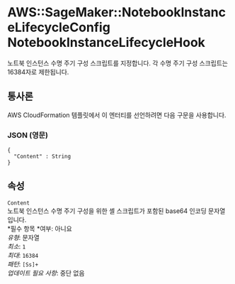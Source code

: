 # AWS::SageMaker::NotebookInstanceLifecycleConfig NotebookInstanceLifecycleHook

노트북 인스턴스 수명 주기 구성 스크립트를 지정합니다. 각 수명 주기 구성 스크립트는 16384자로 제한됩니다.

## 통사론

AWS CloudFormation 템플릿에서 이 엔터티를 선언하려면 다음 구문을 사용합니다.

### JSON (영문)

```
{
  "Content" : String
}
```

## 속성

`Content`  
노트북 인스턴스 수명 주기 구성을 위한 셸 스크립트가 포함된 base64 인코딩 문자열입니다.  
*필수 항목 *여부: 아니요  
_유형_: 문자열  
_최소_: `1`  
_최대_: `16384`  
_패턴_: `[Ss]+`  
_업데이트 필요 사항_: 중단 없음
